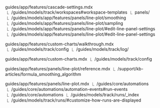 guides/app/features/cascade-settings.mdx
 ⎿  /guides/models/track/workspaces#workspace-templates
 ⎿  panels/
 ⎿  /guides/models/app/features/panels/line-plot/smoothing
 ⎿  /guides/models/app/features/panels/line-plot/sampling
 ⎿  /guides/models/app/features/panels/line-plot/#edit-line-panel-settings
 ⎿  /guides/models/app/features/panels/line-plot/#edit-line-panel-settings

guides/app/features/custom-charts/walkthrough.mdx
 ⎿  /guides/models/track/config
 ⎿  /guides/models/track/log/

guides/app/features/custom-charts.mdx
 ⎿  /guides/models/track/config

guides/app/features/panels/line-plot/reference.mdx
 ⎿  /support/kb-articles/formula_smoothing_algorithm

guides/app/features/panels/line-plot.mdx
 ⎿  /guides/core/automations
 ⎿  /guides/core/automations/automation-events#run-events
 ⎿  /guides/core/automations
 ⎿  /guides/models/track/runs/_index
 ⎿  /guides/models/track/runs/#customize-how-runs-are-displayed
